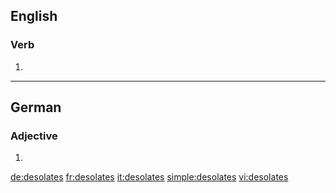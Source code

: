 ==English==

===Verb===
{{head|en|verb form}}

# {{en-third-person singular of|desolate}}

----

==German==

===Adjective===
{{head|de|adjective form}}

# {{inflected form of|desolat|lang=de}}

[[de:desolates]]
[[fr:desolates]]
[[it:desolates]]
[[simple:desolates]]
[[vi:desolates]]